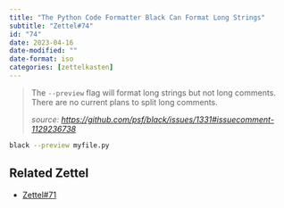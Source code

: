 ```yaml
---
title: "The Python Code Formatter Black Can Format Long Strings"
subtitle: "Zettel#74"
id: "74"
date: 2023-04-16
date-modified: ""
date-format: iso
categories: [zettelkasten]
---
```

> The `--preview` flag will format long strings but not long comments. There are no current plans to split long comments.
>
> *source: <https://github.com/psf/black/issues/1331#issuecomment-1129236738>*

```bash
black --preview myfile.py
```

## Related Zettel

* [Zettel#71](/zettel/71)
